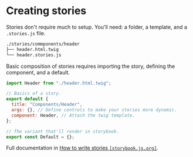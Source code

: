 
<Meta title="Creating Stories" />

# Creating stories

Stories don't require much to setup. You'll need: a folder, a template, and a `.stories.js` file.

```zsh
./stories/commponents/header
├── header.html.twig
└── header.stories.js
```

Basic composition of stories requires importing the story, defining the component, and a default.

```js
import Header from "./header.html.twig";

// Basics of a story.
export default {
  title: "Components/Header",
  args: {}, // Define controls to make your stories more dynamic.
  component: Header, // Attach the twig template.
};

// The variant that'll render in storybook.
export const Default = {};
```

Full documentation in [How to write stories `[storybook.js.org]`](https://storybook.js.org/docs/writing-stories).
